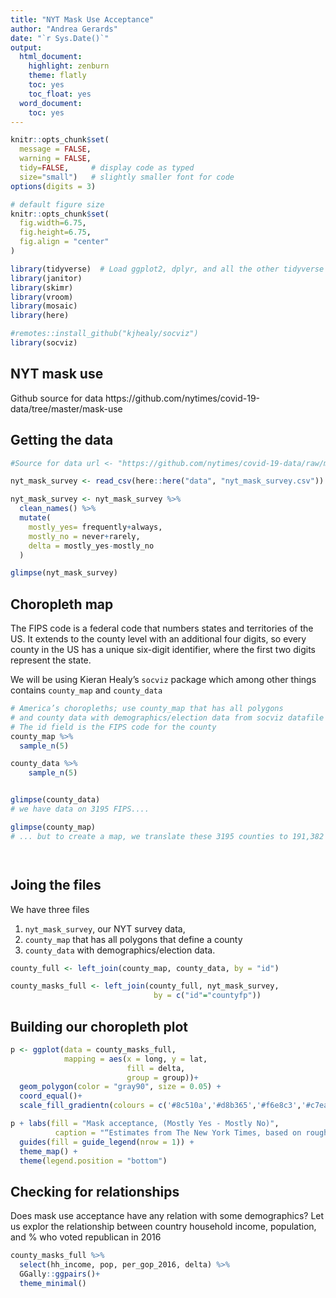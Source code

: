 ```yaml
---
title: "NYT Mask Use Acceptance"
author: "Andrea Gerards"
date: "`r Sys.Date()`"
output:
  html_document:
    highlight: zenburn
    theme: flatly
    toc: yes
    toc_float: yes
  word_document:
    toc: yes
---
```




```r
knitr::opts_chunk$set(
  message = FALSE, 
  warning = FALSE, 
  tidy=FALSE,     # display code as typed
  size="small")   # slightly smaller font for code
options(digits = 3)

# default figure size
knitr::opts_chunk$set(
  fig.width=6.75, 
  fig.height=6.75,
  fig.align = "center"
)
```


```r
library(tidyverse)  # Load ggplot2, dplyr, and all the other tidyverse packages
library(janitor)
library(skimr)
library(vroom)
library(mosaic)
library(here)

#remotes::install_github("kjhealy/socviz")
library(socviz)
```


## NYT mask use

Github source for data https://github.com/nytimes/covid-19-data/tree/master/mask-use


## Getting the data 

```r
#Source for data url <- "https://github.com/nytimes/covid-19-data/raw/master/mask-use/mask-use-by-county.csv"

nyt_mask_survey <- read_csv(here::here("data", "nyt_mask_survey.csv"))

nyt_mask_survey <- nyt_mask_survey %>%
  clean_names() %>% 
  mutate(
    mostly_yes= frequently+always,
    mostly_no = never+rarely,
    delta = mostly_yes-mostly_no
  )

glimpse(nyt_mask_survey)
```

## Choropleth map

The FIPS code is a federal code that numbers states and territories of the US. It extends to the county level with an additional four digits, so every county in the US has a unique six-digit identifier, where the first two digits represent the state. 

We will be using Kieran Healy's `socviz` package which among other things contains `county_map` and `county_data`  

```r
# America’s choropleths; use county_map that has all polygons 
# and county data with demographics/election data from socviz datafile
# The id field is the FIPS code for the county
county_map %>% 
  sample_n(5)

county_data %>%
    sample_n(5)


glimpse(county_data)
# we have data on 3195 FIPS....

glimpse(county_map)
# ... but to create a map, we translate these 3195 counties to 191,382 polygons!




```

## Joing the files

We have three files

1. `nyt_mask_survey`, our NYT survey data, 
1. `county_map` that has all polygons that define a county
1. `county_data` with demographics/election data.



```r


county_full <- left_join(county_map, county_data, by = "id")

county_masks_full <- left_join(county_full, nyt_mask_survey, 
                                by = c("id"="countyfp"))
```

## Building our choropleth plot

```r
p <- ggplot(data = county_masks_full,
            mapping = aes(x = long, y = lat,
                          fill = delta, 
                          group = group))+
  geom_polygon(color = "gray90", size = 0.05) + 
  coord_equal()+
  scale_fill_gradientn(colours = c('#8c510a','#d8b365','#f6e8c3','#c7eae5','#5ab4ac','#01665e'))

p + labs(fill = "Mask acceptance, (Mostly Yes - Mostly No)", 
          caption = "“Estimates from The New York Times, based on roughly 250,000 interviews \nconducted by Dynata from July 2 to July 14, 2020”") +
  guides(fill = guide_legend(nrow = 1)) + 
  theme_map() + 
  theme(legend.position = "bottom")

```

## Checking for relationships

Does mask use acceptance have any relation with some demographics? Let us explor the relationship between country household income, population, and % who voted republican in 2016

```r
county_masks_full %>% 
  select(hh_income, pop, per_gop_2016, delta) %>% 
  GGally::ggpairs()+
  theme_minimal()
```
